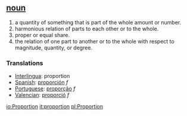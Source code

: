 ==[[noun]]==
# a quantity of something that is part of the whole amount or number.
# harmonious relation of parts to each other or to the whole.
# proper or equal share.
# the relation of one part to another or to the whole with respect to magnitude, quantity, or degree.

===Translations===
*[[Interlingua]]: proportion
*[[Spanish]]: [[proporción]] ''f''
*[[Portuguese]]: [[proporção]] ''f''
*[[Valencian]]: [[proporció]] ''f''

[[io:Proportion]]
[[it:proportion]]
[[pl:Proportion]]